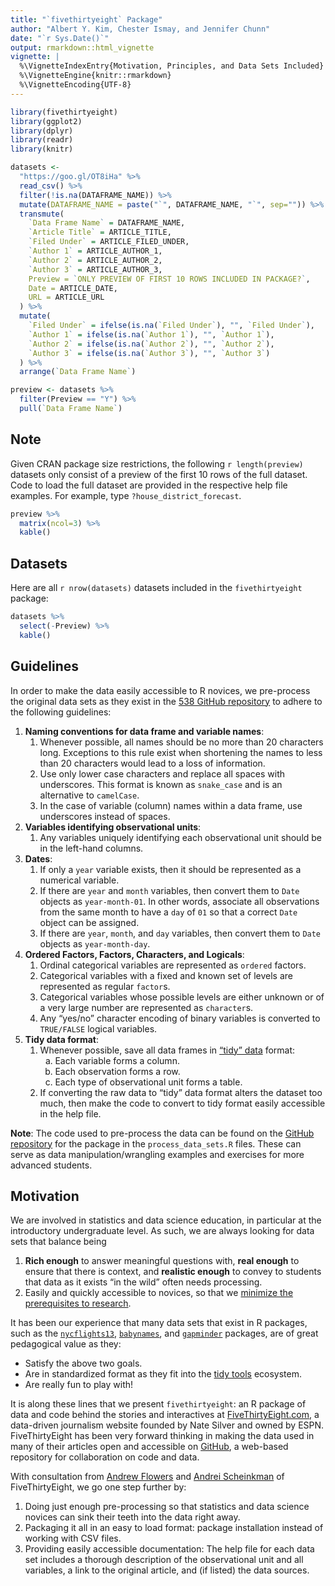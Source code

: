 ```yaml
---
title: "`fivethirtyeight` Package"
author: "Albert Y. Kim, Chester Ismay, and Jennifer Chunn"
date: "`r Sys.Date()`"
output: rmarkdown::html_vignette
vignette: |
  %\VignetteIndexEntry{Motivation, Principles, and Data Sets Included}
  %\VignetteEngine{knitr::rmarkdown}
  %\VignetteEncoding{UTF-8}
---
```


```r
library(fivethirtyeight)
library(ggplot2)
library(dplyr)
library(readr)
library(knitr)
```

```r
datasets <- 
  "https://goo.gl/OT8iHa" %>% 
  read_csv() %>% 
  filter(!is.na(DATAFRAME_NAME)) %>% 
  mutate(DATAFRAME_NAME = paste("`", DATAFRAME_NAME, "`", sep="")) %>% 
  transmute(
    `Data Frame Name` = DATAFRAME_NAME,
    `Article Title` = ARTICLE_TITLE,
    `Filed Under` = ARTICLE_FILED_UNDER,
    `Author 1` = ARTICLE_AUTHOR_1,
    `Author 2` = ARTICLE_AUTHOR_2,
    `Author 3` = ARTICLE_AUTHOR_3,
    Preview = `ONLY PREVIEW OF FIRST 10 ROWS INCLUDED IN PACKAGE?`,
    Date = ARTICLE_DATE,
    URL = ARTICLE_URL
  ) %>% 
  mutate(
    `Filed Under` = ifelse(is.na(`Filed Under`), "", `Filed Under`),
    `Author 1` = ifelse(is.na(`Author 1`), "", `Author 1`),
    `Author 2` = ifelse(is.na(`Author 2`), "", `Author 2`),
    `Author 3` = ifelse(is.na(`Author 3`), "", `Author 3`)
  ) %>% 
  arrange(`Data Frame Name`)

preview <- datasets %>% 
  filter(Preview == "Y") %>% 
  pull(`Data Frame Name`)
```

## Note

Given CRAN package size restrictions, the following `r length(preview)` datasets only consist of a preview of the first 10 rows of the full dataset. Code to load the full dataset are provided in the respective help file examples. For example, type `?house_district_forecast`.

```r
preview %>% 
  matrix(ncol=3) %>% 
  kable()
```



## Datasets

Here are all `r nrow(datasets)` datasets included in the `fivethirtyeight` package:

```r
datasets %>% 
  select(-Preview) %>% 
  kable()
```



## Guidelines

In order to make the data easily accessible to R novices, we pre-process the
original data sets as they exist in the [538 GitHub 
repository](https://github.com/fivethirtyeight/data) to adhere to the following 
guidelines:

1. **Naming conventions for data frame and variable names**:
    1. Whenever possible, all names should be no more than 20 characters long. Exceptions to this rule exist when shortening the names to less than 20 characters would lead to a loss of information.
    1. Use only lower case characters and replace all spaces with underscores. This format is known as `snake_case` and is an alternative to `camelCase`.
    1. In the case of variable (column) names within a data frame, use underscores instead of spaces.
1. **Variables identifying observational units**:
    1. Any variables uniquely identifying each observational unit should be in the left-hand columns. 
1. **Dates**:
    1. If only a `year` variable exists, then it should be represented as a numerical variable.
    1. If there are `year` and `month` variables, then convert them to `Date` objects as `year-month-01`. In other words, associate all observations from the same month to have a `day` of `01` so that a correct `Date` object can be assigned.
    1. If there are `year`, `month`, and `day` variables, then convert them to `Date` objects as `year-month-day`.
1. **Ordered Factors, Factors, Characters, and Logicals**:
    1. Ordinal categorical variables are represented as `ordered` factors.
    1. Categorical variables with a fixed and known set of levels are represented as regular `factor`s.
    1. Categorical variables whose possible levels are either unknown or of a very large number are represented as `character`s.
    1. Any "yes/no" character encoding of binary variables is converted to `TRUE/FALSE` logical variables. 
1. **Tidy data format**: 
    1. Whenever possible, save all data frames in ["tidy" data](https://vita.had.co.nz/papers/tidy-data.html) format:
        a) Each variable forms a column.
        a) Each observation forms a row.
        a) Each type of observational unit forms a table.
    1. If converting the raw data to "tidy" data format alters the dataset too much, then make the code to convert to tidy format easily accessible in the help file. 

**Note**: The code used to pre-process the data can be found on the [GitHub repository](https://github.com/rudeboybert/fivethirtyeight/tree/master/data-raw) for the package in the `process_data_sets.R` files. These can serve as data manipulation/wrangling examples and exercises for more advanced students.



## Motivation

We are involved in statistics and data science education, in particular at the
introductory undergraduate level. As such, we are always looking for data sets that 
balance being

1. **Rich enough** to answer meaningful questions with, **real enough** to ensure that there is context, and **realistic enough** to convey to students that data as it exists "in the wild" often needs processing. 
1. Easily and quickly accessible to novices, so that we [minimize the prerequisites to research](https://arxiv.org/abs/1507.05346). 

It has been our experience that many data sets that exist in R packages, such as the 
 [`nycflights13`](https://github.com/hadley/nycflights13), 
[`babynames`](https://github.com/hadley/babynames), and [`gapminder`](https://github.com/jennybc/gapminder)
packages, are of great pedagogical value as they:

* Satisfy the above two goals.
* Are in standardized format as they fit into the [tidy tools](https://CRAN.R-project.org/package=tidyverse/vignettes/manifesto.html) ecosystem.
* Are really fun to play with!

It is along these lines that we present `fivethirtyeight`: an R package of data and code behind the stories and interactives at [FiveThirtyEight.com](https://fivethirtyeight.com/), a data-driven journalism website founded by Nate Silver and owned by ESPN. FiveThirtyEight has been very forward thinking in making the data used in many of their articles open and accessible on [GitHub](https://github.com/fivethirtyeight/data), a web-based repository for collaboration on code and data. 

With consultation from [Andrew Flowers](https://fivethirtyeight.com/contributors/andrew-flowers/) and [Andrei Scheinkman](https://fivethirtyeight.com/contributors/andrei-scheinkman/) of FiveThirtyEight, we go one step further by:

1. Doing just enough pre-processing so that statistics and data science novices can sink their teeth into the data right away.
2. Packaging it all in an easy to load format: package installation instead of working with CSV files.
3. Providing easily accessible documentation: The help file for each data set includes a thorough description of the observational unit and all variables, a link to the original article, and (if listed) the data sources.
